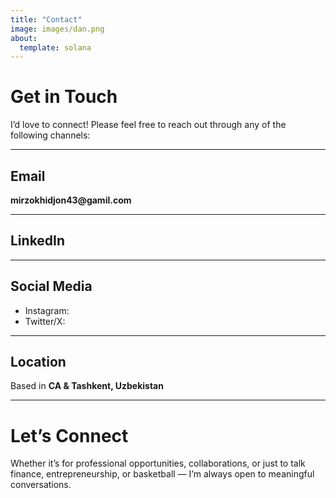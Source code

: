 ```yaml
---
title: "Contact"
image: images/dan.png
about:
  template: solana 
---
```


# Get in Touch

I’d love to connect! Please feel free to reach out through any of the following channels:

---

## Email  
**mirzokhidjon43@gamil.com**

---

## LinkedIn  


---

## Social Media  
- Instagram:  
- Twitter/X:

---

## Location  
Based in **CA & Tashkent, Uzbekistan**  

---

# Let’s Connect  

Whether it’s for professional opportunities, collaborations, or just to talk finance, entrepreneurship, or basketball — I’m always open to meaningful conversations.  
